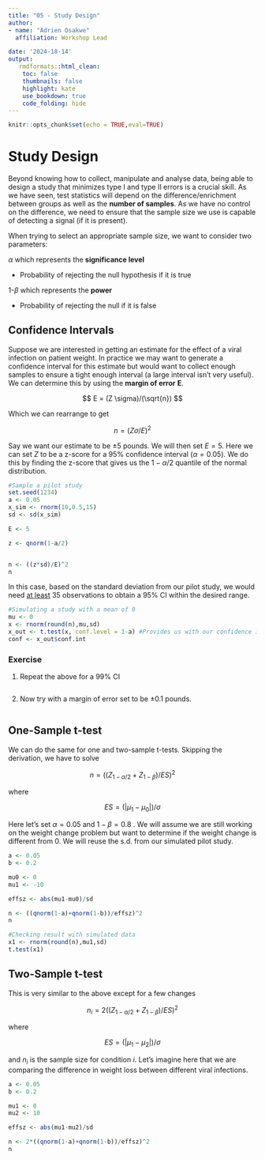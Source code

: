 ---
title: "05 - Study Design"
author: 
- name: "Adrien Osakwe"
  affiliation: Workshop Lead

date: '2024-18-14'
output:
   rmdformats::html_clean:
    toc: false
    thumbnails: false
    highlight: kate
    use_bookdown: true
    code_folding: hide
---

```{r, include=FALSE}
knitr::opts_chunk$set(echo = TRUE,eval=TRUE)
```

# Study Design

Beyond knowing how to collect, manipulate and analyse data, being able to design a study that minimizes type I and type II errors is a crucial skill. As we have seen, test statistics will depend on the difference/enrichment between groups as well as the **number of samples**. As we have no control on the difference, we need to ensure that the sample size we use is capable of detecting a signal (if it is present).

When trying to select an appropriate sample size, we want to consider two parameters:

$\alpha$ which represents the **significance level**

-   Probability of rejecting the null hypothesis if it is true

1-$\beta$ which represents the **power**

-   Probability of rejecting the null if it is false

## Confidence Intervals

Suppose we are interested in getting an estimate for the effect of a viral infection on patient weight. In practice we may want to generate a confidence interval for this estimate but would want to collect enough samples to ensure a tight enough interval (a large interval isn't very useful). We can determine this by using the **margin of error** **E**.

$$
E = (Z \sigma)/(\sqrt{n})
$$

Which we can rearrange to get

$$
n = \left( Z\sigma/E \right)^2
$$

Say we want our estimate to be $\pm 5$ pounds. We will then set $E = 5$. Here we can set $Z$ to be a z-score for a 95% confidence interval ($\alpha = 0.05$). We do this by finding the z-score that gives us the $1-\alpha/2$ quantile of the normal distribution.

```{r}
#Sample a pilot study
set.seed(1234)
a <- 0.05
x_sim <- rnorm(10,0.5,15)
sd <- sd(x_sim)

E <- 5

z <- qnorm(1-a/2)


n <- ((z*sd)/E)^2
n
```

In this case, based on the standard deviation from our pilot study, we would need [at least]{.underline} 35 observations to obtain a 95% CI within the desired range.

```{r}
#Simulating a study with a mean of 0
mu <- 0
x <- rnorm(round(n),mu,sd)
x_out <- t.test(x, conf.level = 1-a) #Provides us with our confidence interval
conf <- x_out$conf.int

```

### Exercise

1)  Repeat the above for a 99% CI

```{r}

```

2)  Now try with a margin of error set to be $\pm 0.1$ pounds.

```{r}

```

## One-Sample t-test

We can do the same for one and two-sample t-tests. Skipping the derivation, we have to solve

$$
n = \left( (Z_{1-\alpha/2} + Z_{1-\beta})/ES\right)^2
$$

where

$$
ES = (|\mu_1-\mu_0|)/\sigma
$$

Here let's set $\alpha = 0.05%$ and $1-\beta = 0.8$ . We will assume we are still working on the weight change problem but want to determine if the weight change is different from 0. We will reuse the s.d. from our simulated pilot study.

```{r}
a <- 0.05
b <- 0.2

mu0 <- 0
mu1 <- -10

effsz <- abs(mu1-mu0)/sd

n <- ((qnorm(1-a)+qnorm(1-b))/effsz)^2
n

```

```{r}
#Checking result with simulated data
x1 <- rnorm(round(n),mu1,sd)
t.test(x1)
```

## Two-Sample t-test

This is very similar to the above except for a few changes

$$
n_i = 2\left( (Z_{1-\alpha/2} + Z_{1-\beta})/ES\right)^2
$$

where

$$
ES = (|\mu_1-\mu_2|)/\sigma
$$

and $n_i$ is the sample size for condition $i$. Let's imagine here that we are comparing the difference in weight loss between different viral infections.

```{r}
a <- 0.05
b <- 0.2

mu1 <- 0
mu2 <- 10

effsz <- abs(mu1-mu2)/sd

n <- 2*((qnorm(1-a)+qnorm(1-b))/effsz)^2
n

```
